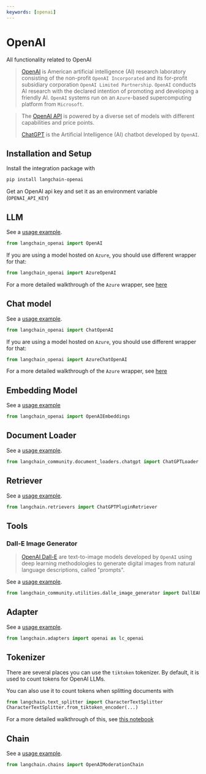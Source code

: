 ```yaml
---
keywords: [openai]
---
```


# OpenAI

All functionality related to OpenAI

>[OpenAI](https://en.wikipedia.org/wiki/OpenAI) is American artificial intelligence (AI) research laboratory 
> consisting of the non-profit `OpenAI Incorporated`
> and its for-profit subsidiary corporation `OpenAI Limited Partnership`. 
> `OpenAI` conducts AI research with the declared intention of promoting and developing a friendly AI. 
> `OpenAI` systems run on an `Azure`-based supercomputing platform from `Microsoft`.

>The [OpenAI API](https://platform.openai.com/docs/models) is powered by a diverse set of models with different capabilities and price points.
> 
>[ChatGPT](https://chat.openai.com) is the Artificial Intelligence (AI) chatbot developed by `OpenAI`.

## Installation and Setup

Install the integration package with
```bash
pip install langchain-openai
```

Get an OpenAI api key and set it as an environment variable (`OPENAI_API_KEY`)


## LLM

See a [usage example](/docs/integrations/llms/openai).

```python
from langchain_openai import OpenAI
```

If you are using a model hosted on `Azure`, you should use different wrapper for that:
```python
from langchain_openai import AzureOpenAI
```
For a more detailed walkthrough of the `Azure` wrapper, see [here](/docs/integrations/llms/azure_openai)

## Chat model

See a [usage example](/docs/integrations/chat/openai).

```python
from langchain_openai import ChatOpenAI
```

If you are using a model hosted on `Azure`, you should use different wrapper for that:
```python
from langchain_openai import AzureChatOpenAI
```
For a more detailed walkthrough of the `Azure` wrapper, see [here](/docs/integrations/chat/azure_chat_openai)

## Embedding Model

See a [usage example](/docs/integrations/text_embedding/openai)

```python
from langchain_openai import OpenAIEmbeddings
```

## Document Loader

See a [usage example](/docs/integrations/document_loaders/chatgpt_loader).

```python
from langchain_community.document_loaders.chatgpt import ChatGPTLoader
```

## Retriever

See a [usage example](/docs/integrations/retrievers/chatgpt-plugin).

```python
from langchain.retrievers import ChatGPTPluginRetriever
```

## Tools

### Dall-E Image Generator

>[OpenAI Dall-E](https://openai.com/dall-e-3) are text-to-image models developed by `OpenAI` 
> using deep learning methodologies to generate digital images from natural language descriptions, 
> called "prompts".


See a [usage example](/docs/integrations/tools/dalle_image_generator).

```python
from langchain_community.utilities.dalle_image_generator import DallEAPIWrapper
```

## Adapter

See a [usage example](/docs/integrations/adapters/openai).

```python
from langchain.adapters import openai as lc_openai
```

## Tokenizer

There are several places you can use the `tiktoken` tokenizer. By default, it is used to count tokens
for OpenAI LLMs.

You can also use it to count tokens when splitting documents with 
```python
from langchain.text_splitter import CharacterTextSplitter
CharacterTextSplitter.from_tiktoken_encoder(...)
```
For a more detailed walkthrough of this, see [this notebook](/docs/how_to/split_by_token/#tiktoken)

## Chain

See a [usage example](https://python.langchain.com/v0.1/docs/guides/productionization/safety/moderation).

```python
from langchain.chains import OpenAIModerationChain
```


